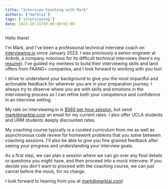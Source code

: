 ```yaml
---
title: "Interview Coaching with Mark"
authors: ["marktai"]
tags: ['interviewing']
date: 2023-10-21T09:00:00+02:00
---
```

Hello there!

I'm Mark, and I've been a professional technical interview coach on <a href='https://interviewing.io/' target="_blank">interviewing.io</a> since January 2023. I was previously a senior engineer at Airbnb, a company notorious for its difficult technical interviews (here's my <a href='https://www.marktai.com/resume' target="_blank">resume</a>). I've guided my mentees to build their interviewing skills and land offers from FAANG+ companies, and I look forward to working with you too!

I strive to understand your background to give you the most impactful and actionable feedback for wherever you are in your preparation journey. I always try to observe where you are with skills and emotions in the interviewing process so I can refine both your competence and confidence in an interview setting.

My rate on interviewing.io is <a href='https://www.marktai.com/s/7141' target="_blank">$560 per hour session</a>, but send <a href="mailto:mark@marktai.com" target="_top">mark@marktai.com</a> an email for my current rates. I also offer UCLA students and URM students deeply discounted rates.

My coaching course typically is a curated curriculum from me as well as asynchronous code review for homework problems that you solve between coaching sessions. I'll also be able to give you fine grained feedback after seeing your progress and understanding your interview goals. 

As a first step, we can plan a session where we can go over any final details or questions you might have, and then proceed into a mock interview. If you decide you don't want to proceed with the coaching course, we can just cancel before the mock, for no charge. 

I look forward to hearing from you at mark@marktai.com!
